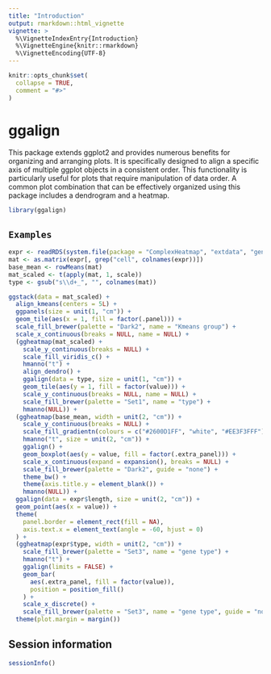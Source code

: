 ```yaml
---
title: "Introduction"
output: rmarkdown::html_vignette
vignette: >
  %\VignetteIndexEntry{Introduction}
  %\VignetteEngine{knitr::rmarkdown}
  %\VignetteEncoding{UTF-8}
---
```


```r
knitr::opts_chunk$set(
  collapse = TRUE,
  comment = "#>"
)
```

# ggalign
This package extends ggplot2 and provides numerous benefits for organizing and
arranging plots. It is specifically designed to align a specific axis of
multiple ggplot objects in a consistent order. This functionality is
particularly useful for plots that require manipulation of data order. A common
plot combination that can be effectively organized using this package includes a
dendrogram and a heatmap.

```r
library(ggalign)
```

## `Examples`

```r
expr <- readRDS(system.file(package = "ComplexHeatmap", "extdata", "gene_expression.rds"))
mat <- as.matrix(expr[, grep("cell", colnames(expr))])
base_mean <- rowMeans(mat)
mat_scaled <- t(apply(mat, 1, scale))
type <- gsub("s\\d+_", "", colnames(mat))

ggstack(data = mat_scaled) +
  align_kmeans(centers = 5L) +
  ggpanels(size = unit(1, "cm")) +
  geom_tile(aes(x = 1, fill = factor(.panel))) +
  scale_fill_brewer(palette = "Dark2", name = "Kmeans group") +
  scale_x_continuous(breaks = NULL, name = NULL) +
  (ggheatmap(mat_scaled) +
    scale_y_continuous(breaks = NULL) +
    scale_fill_viridis_c() +
    hmanno("t") +
    align_dendro() +
    ggalign(data = type, size = unit(1, "cm")) +
    geom_tile(aes(y = 1, fill = factor(value))) +
    scale_y_continuous(breaks = NULL, name = NULL) +
    scale_fill_brewer(palette = "Set1", name = "type") +
    hmanno(NULL)) +
  (ggheatmap(base_mean, width = unit(2, "cm")) +
    scale_y_continuous(breaks = NULL) +
    scale_fill_gradientn(colours = c("#2600D1FF", "white", "#EE3F3FFF")) +
    hmanno("t", size = unit(2, "cm")) +
    ggalign() +
    geom_boxplot(aes(y = value, fill = factor(.extra_panel))) +
    scale_x_continuous(expand = expansion(), breaks = NULL) +
    scale_fill_brewer(palette = "Dark2", guide = "none") +
    theme_bw() +
    theme(axis.title.y = element_blank()) +
    hmanno(NULL)) +
  ggalign(data = expr$length, size = unit(2, "cm")) +
  geom_point(aes(x = value)) +
  theme(
    panel.border = element_rect(fill = NA),
    axis.text.x = element_text(angle = -60, hjust = 0)
  ) +
  (ggheatmap(expr$type, width = unit(2, "cm")) +
    scale_fill_brewer(palette = "Set3", name = "gene type") +
    hmanno("t") +
    ggalign(limits = FALSE) +
    geom_bar(
      aes(.extra_panel, fill = factor(value)),
      position = position_fill()
    ) +
    scale_x_discrete() +
    scale_fill_brewer(palette = "Set3", name = "gene type", guide = "none")) &
  theme(plot.margin = margin())
```

## Session information
```r
sessionInfo()
```
